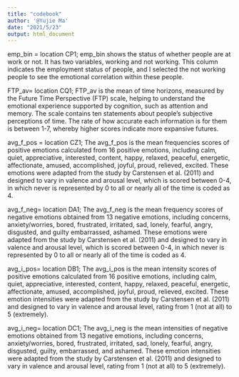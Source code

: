 ```yaml
---
title: "codebook"
author: '@Yujie Ma'
date: "2021/5/23"
output: html_document
---
```


emp_bin = location CP1; emp_bin shows the status of whether people are at work or not. It has two variables, working and not working. This column indicates the employment status of people, and I selected the not working people to see the emotional correlation within these people.

FTP_av= location CQ1; FTP_av is the mean of time horizons, measured by the Future Time Perspective (FTP) scale, helping to understand the emotional experience supported by cognition, such as attention and memory. The scale contains ten statements about people’s subjective perceptions of time. The rate of how accurate each information is for them is between 1-7, whereby higher scores indicate more expansive futures.

avg_f_pos = location CZ1; The avg_f_pos is the mean frequencies scores of positive emotions calculated from 16 positive emotions, including calm, quiet, appreciative, interested, content, happy, relaxed, peaceful, energetic, affectionate, amused, accomplished, joyful, proud, relieved, excited. These emotions were adapted from the study by Carstensen et al. (2011) and designed to vary in valence and arousal level, which is scored between 0-4, in which never is represented by 0 to all or nearly all of the time is coded as 4. 

avg_f_neg= location DA1; The avg_f_neg is the mean frequency scores of negative emotions obtained from 13 negative emotions, including concerns, anxiety/worries, bored, frustrated, irritated, sad, lonely, fearful, angry, disgusted, and guilty embarrassed, ashamed. These emotions were adapted from the study by Carstensen et al. (2011) and designed to vary in valence and arousal level, which is scored between 0-4, in which never is represented by 0 to all or nearly all of the time is coded as 4.

avg_i_pos= location DB1; The avg_i_pos is the mean intensity scores of positive emotions calculated from 16 positive emotions, including calm, quiet, appreciative, interested, content, happy, relaxed, peaceful, energetic, affectionate, amused, accomplished, joyful, proud, relieved, excited. These emotion intensities were adapted from the study by Carstensen et al. (2011) and designed to vary in valence and arousal level, rating from 1 (not at all) to 5 (extremely).  

avg_i_neg= location DC1; The avg_i_neg is the mean intensities of negative emotions obtained from 13 negative emotions, including concerns, anxiety/worries, bored, frustrated, irritated, sad, lonely, fearful, angry, disgusted, guilty, embarrassed, and ashamed. These emotion intensities were adapted from the study by Carstensen et al. (2011) and designed to vary in valence and arousal level, rating from 1 (not at all) to 5 (extremely).



